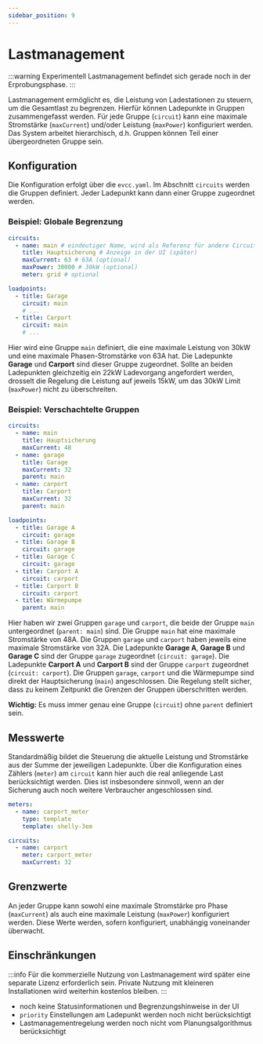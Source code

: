 ```yaml
---
sidebar_position: 9
---
```


# Lastmanagement

:::warning Experimentell
Lastmanagement befindet sich gerade noch in der Erprobungsphase.
:::

Lastmanagement ermöglicht es, die Leistung von Ladestationen zu steuern, um die Gesamtlast zu begrenzen.
Hierfür können Ladepunkte in Gruppen zusammengefasst werden.
Für jede Gruppe (`circuit`) kann eine maximale Stromstärke (`maxCurrent`) und/oder Leistung (`maxPower`) konfiguriert werden.
Das System arbeitet hierarchisch, d.h. Gruppen können Teil einer übergeordneten Gruppe sein.

## Konfiguration

Die Konfiguration erfolgt über die `evcc.yaml`.
Im Abschnitt `circuits` werden die Gruppen definiert.
Jeder Ladepunkt kann dann einer Gruppe zugeordnet werden.

### Beispiel: Globale Begrenzung

```yaml
circuits:
  - name: main # eindeutiger Name, wird als Referenz für andere Circuits verwendet
    title: Hauptsicherung # Anzeige in der UI (später)
    maxCurrent: 63 # 63A (optional)
    maxPower: 30000 # 30kW (optional)
    meter: grid # optional

loadpoints:
  - title: Garage
    circuit: main
    # ...
  - title: Carport
    circuit: main
    # ...
```

Hier wird eine Gruppe `main` definiert, die eine maximale Leistung von 30kW und eine maximale Phasen-Stromstärke von 63A hat.
Die Ladepunkte **Garage** und **Carport** sind dieser Gruppe zugeordnet.
Sollte an beiden Ladepunkten gleichzeitig ein 22kW Ladevorgang angefordert werden, drosselt die Regelung die Leistung auf jeweils 15kW, um das 30kW Limit (`maxPower`) nicht zu überschreiten.


### Beispiel: Verschachtelte Gruppen

```yaml
circuits:
  - name: main
    title: Hauptsicherung
    maxCurrent: 48
  - name: garage
    title: Garage
    maxCurrent: 32
    parent: main
  - name: carport
    title: Carport
    maxCurrent: 32
    parent: main

loadpoints:
  - title: Garage A
    circuit: garage
  - title: Garage B
    circuit: garage
  - title: Garage C
    circuit: garage
  - title: Carport A
    circuit: carport
  - title: Carport B
    circuit: carport
  - title: Wärmepumpe
    parent: main
```

Hier haben wir zwei Gruppen `garage` und `carport`, die beide der Gruppe `main` untergeordnet (`parent: main`) sind.
Die Gruppe `main` hat eine maximale Stromstärke von 48A.
Die Gruppen `garage` und `carport` haben jeweils eine maximale Stromstärke von 32A.
Die Ladepunkte **Garage A**, **Garage B** und **Garage C** sind der Gruppe `garage` zugeordnet (`circuit: garage`).
Die Ladepunkte **Carport A** und **Carport B** sind der Gruppe `carport` zugeordnet (`circuit: carport`).
Die Gruppen `garage`, `carport` und die Wärmepumpe sind direkt der Hauptsicherung (`main`) angeschlossen.
Die Regelung stellt sicher, dass zu keinem Zeitpunkt die Grenzen der Gruppen überschritten werden.

**Wichtig:** Es muss immer genau eine Gruppe (`circuit`) ohne `parent` definiert sein.

## Messwerte

Standardmäßig bildet die Steuerung die aktuelle Leistung und Stromstärke aus der Summe der jeweiligen Ladepunkte.
Über die Konfiguration eines Zählers (`meter`) am `circuit` kann hier auch die real anliegende Last berücksichtigt werden.
Dies ist insbesondere sinnvoll, wenn an der Sicherung auch noch weitere Verbraucher angeschlossen sind.

```yaml
meters:
  - name: carport_meter
    type: template
    template: shelly-3em

circuits:
  - name: carport
    meter: carport_meter
    maxCurrent: 32
```

## Grenzwerte

An jeder Gruppe kann sowohl eine maximale Stromstärke pro Phase (`maxCurrent`) als auch eine maximale Leistung (`maxPower`) konfiguriert werden.
Diese Werte werden, sofern konfiguriert, unabhängig voneinander überwacht.

## Einschränkungen

:::info
Für die kommerzielle Nutzung von Lastmanagement wird später eine separate Lizenz erforderlich sein.
Private Nutzung mit kleineren Installationen wird weiterhin kostenlos bleiben.
:::

- noch keine Statusinformationen und Begrenzungshinweise in der UI
- `priority` Einstellungen am Ladepunkt werden noch nicht berücksichtigt
- Lastmanagementregelung werden noch nicht vom Planungsalgorithmus berücksichtigt
